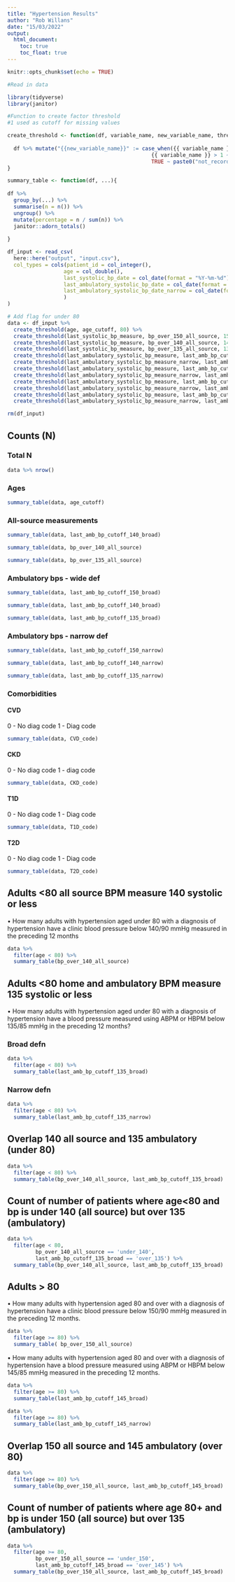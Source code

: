 ```yaml
---
title: "Hypertension Results"
author: "Rob Willans"
date: "15/03/2022"
output: 
  html_document:
    toc: true
    toc_float: true
---
```


```r
knitr::opts_chunk$set(echo = TRUE)

#Read in data

library(tidyverse)
library(janitor)

#Function to create factor threshold
#1 used as cutoff for missing values

create_threshold <- function(df, variable_name, new_variable_name, threshold){
  
  df %>% mutate("{{new_variable_name}}" := case_when({{ variable_name }} > threshold ~ paste0("over_", {{threshold}}),
                                              {{ variable_name }} > 1 ~ paste0("under_", {{threshold}}),
                                              TRUE ~ paste0("not_recorded")))
}

summary_table <- function(df, ...){
  
df %>% 
  group_by(...) %>% 
  summarise(n = n()) %>% 
  ungroup() %>% 
  mutate(percentage = n / sum(n)) %>% 
  janitor::adorn_totals()
  
}

df_input <- read_csv(
  here::here("output", "input.csv"),
  col_types = cols(patient_id = col_integer(),
                  age = col_double(),
                  last_systolic_bp_date = col_date(format = "%Y-%m-%d"),
                  last_ambulatory_systolic_bp_date = col_date(format = "%Y-%m-%d"),
                  last_ambulatory_systolic_bp_date_narrow = col_date(format = "%Y-%m-%d")
                  )
)

# Add flag for under 80
data <- df_input %>%
  create_threshold(age, age_cutoff, 80) %>% 
  create_threshold(last_systolic_bp_measure, bp_over_150_all_source, 150) %>% 
  create_threshold(last_systolic_bp_measure, bp_over_140_all_source, 140) %>% 
  create_threshold(last_systolic_bp_measure, bp_over_135_all_source, 135) %>% 
  create_threshold(last_ambulatory_systolic_bp_measure, last_amb_bp_cutoff_150_broad, 150) %>% 
  create_threshold(last_ambulatory_systolic_bp_measure_narrow, last_amb_bp_cutoff_150_narrow, 150) %>% 
  create_threshold(last_ambulatory_systolic_bp_measure, last_amb_bp_cutoff_145_broad, 145) %>% 
  create_threshold(last_ambulatory_systolic_bp_measure_narrow, last_amb_bp_cutoff_145_narrow, 145) %>%
  create_threshold(last_ambulatory_systolic_bp_measure, last_amb_bp_cutoff_140_broad, 140) %>% 
  create_threshold(last_ambulatory_systolic_bp_measure_narrow, last_amb_bp_cutoff_140_narrow, 140) %>% 
  create_threshold(last_ambulatory_systolic_bp_measure, last_amb_bp_cutoff_135_broad, 135) %>% 
  create_threshold(last_ambulatory_systolic_bp_measure_narrow, last_amb_bp_cutoff_135_narrow, 135) 

rm(df_input)

```

## Counts (N)

### Total N

```r

data %>% nrow()

```

### Ages

```r

summary_table(data, age_cutoff)

```

### All-source measurements

```r

summary_table(data, last_amb_bp_cutoff_140_broad)

```

```r

summary_table(data, bp_over_140_all_source)

```

```r

summary_table(data, bp_over_135_all_source)

```

### Ambulatory bps - wide def

```r

summary_table(data, last_amb_bp_cutoff_150_broad)

```

```r

summary_table(data, last_amb_bp_cutoff_140_broad)

```

```r

summary_table(data, last_amb_bp_cutoff_135_broad)

```

### Ambulatory bps - narrow def

```r

summary_table(data, last_amb_bp_cutoff_150_narrow)

```

```r

summary_table(data, last_amb_bp_cutoff_140_narrow)

```

```r

summary_table(data, last_amb_bp_cutoff_135_narrow)

```

### Comorbidities

#### CVD

0 - No diag code 1 - Diag code

```r

summary_table(data, CVD_code)

```

#### CKD

0 - No diag code 1 - diag code

```r

summary_table(data, CKD_code)

```

#### T1D

0 - No diag code 1 - Diag code

```r

summary_table(data, T1D_code)

```

#### T2D

0 - No diag code 1 - Diag code

```r

summary_table(data, T2D_code)

```

## Adults \<80 all source BPM measure 140 systolic or less

• How many adults with hypertension aged under 80 with a diagnosis of hypertension have a clinic blood pressure below 140/90 mmHg measured in the preceding 12 months

```r

data %>% 
  filter(age < 80) %>%
  summary_table(bp_over_140_all_source)

```

## Adults \<80 home and ambulatory BPM measure 135 systolic or less

• How many adults with hypertension aged under 80 with a diagnosis of hypertension have a blood pressure measured using ABPM or HBPM below 135/85 mmHg in the preceding 12 months?

### Broad defn

```r

data %>% 
  filter(age < 80) %>% 
  summary_table(last_amb_bp_cutoff_135_broad)

```

### Narrow defn

```r

data %>% 
  filter(age < 80) %>% 
  summary_table(last_amb_bp_cutoff_135_narrow)

```

## Overlap 140 all source and 135 ambulatory (under 80)

```r

data %>% 
  filter(age < 80) %>% 
  summary_table(bp_over_140_all_source, last_amb_bp_cutoff_135_broad)

```

## Count of number of patients where age<80 and bp is under 140 (all source) but over 135 (ambulatory)

```r

data %>% 
  filter(age < 80,
         bp_over_140_all_source == 'under_140',
         last_amb_bp_cutoff_135_broad == 'over_135') %>% 
  summary_table(bp_over_140_all_source, last_amb_bp_cutoff_135_broad)

```


## Adults \> 80

• How many adults with hypertension aged 80 and over with a diagnosis of hypertension have a clinic blood pressure below 150/90 mmHg measured in the preceding 12 months.

```r

data %>% 
  filter(age >= 80) %>% 
  summary_table( bp_over_150_all_source)

```

• How many adults with hypertension aged 80 and over with a diagnosis of hypertension have a blood pressure measured using ABPM or HBPM below 145/85 mmHg measured in the preceding 12 months.

```r

data %>% 
  filter(age >= 80) %>% 
  summary_table(last_amb_bp_cutoff_145_broad)

```

```r

data %>% 
  filter(age >= 80) %>% 
  summary_table(last_amb_bp_cutoff_145_narrow)

```

## Overlap 150 all source and 145 ambulatory (over 80)

```r

data %>% 
  filter(age >= 80) %>% 
  summary_table(bp_over_150_all_source, last_amb_bp_cutoff_145_broad)

```

## Count of number of patients where age 80+ and bp is under 150 (all source) but over 135 (ambulatory)

```r

data %>% 
  filter(age >= 80,
         bp_over_150_all_source == 'under_150',
         last_amb_bp_cutoff_145_broad == 'over_145') %>% 
  summary_table(bp_over_150_all_source, last_amb_bp_cutoff_145_broad)

```
